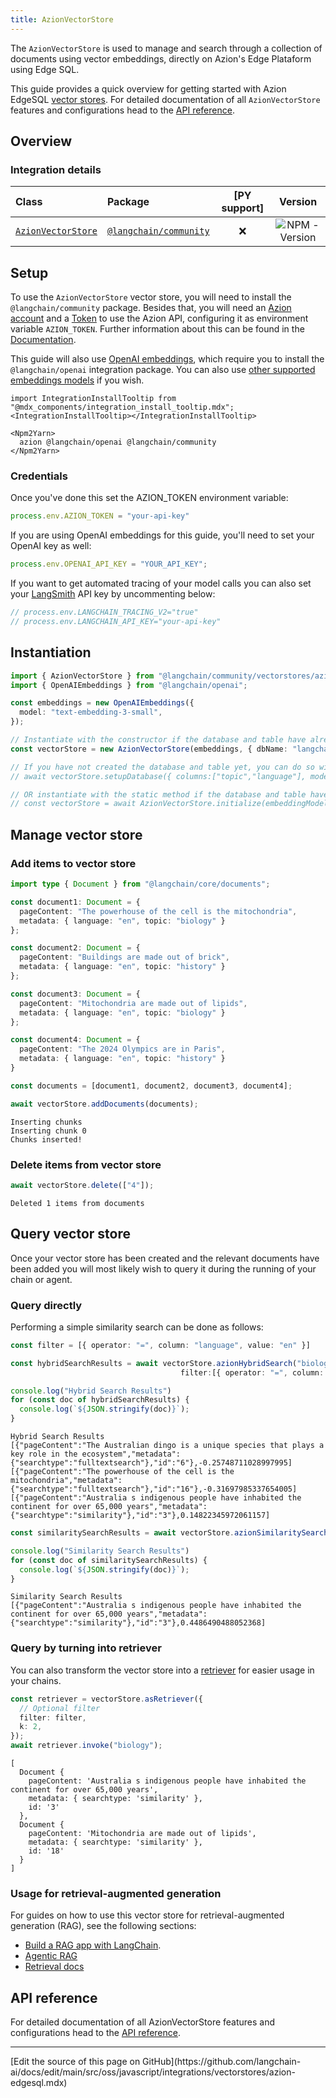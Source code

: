 ```yaml
---
title: AzionVectorStore
---
```


The `AzionVectorStore` is used to manage and search through a collection of documents using vector embeddings, directly on Azion's Edge Plataform using Edge SQL.

This guide provides a quick overview for getting started with Azion EdgeSQL [vector stores](/oss/javascript/integrations/vectorstores). For detailed documentation of all `AzionVectorStore` features and configurations head to the [API reference](https://api.js.langchain.com/classes/_langchain_community.vectorstores_azion_edgesql.AzionVectorStore.html).

## Overview

### Integration details

| Class | Package | [PY support] |  Version |
| :--- | :--- | :---: | :---: |
| [`AzionVectorStore`](https://api.js.langchain.com/classes/langchain_community_vectorstores_azion_edgesql.AzionVectorStore.html) | [`@langchain/community`](https://npmjs.com/@langchain/community) | ❌ |  ![NPM - Version](https://img.shields.io/npm/v/@langchain/community?style=flat-square&label=%20&) |

## Setup

To use the `AzionVectorStore` vector store, you will need to install the `@langchain/community` package. Besides that, you will need an [Azion account](https://www.azion.com/en/documentation/products/accounts/creating-account/) and a [Token](https://www.azion.com/en/documentation/products/guides/personal-tokens/) to use the Azion API, configuring it as environment variable `AZION_TOKEN`. Further information about this can be found in the [Documentation](https://www.azion.com/en/documentation/).

This guide will also use [OpenAI embeddings](/oss/javascript/integrations/text_embedding/openai), which require you to install the `@langchain/openai` integration package. You can also use [other supported embeddings models](/oss/javascript/integrations/text_embedding) if you wish.

```{=mdx}
import IntegrationInstallTooltip from "@mdx_components/integration_install_tooltip.mdx";
<IntegrationInstallTooltip></IntegrationInstallTooltip>

<Npm2Yarn>
  azion @langchain/openai @langchain/community
</Npm2Yarn>
```

### Credentials

Once you've done this set the AZION_TOKEN environment variable:

```typescript
process.env.AZION_TOKEN = "your-api-key"
```

If you are using OpenAI embeddings for this guide, you'll need to set your OpenAI key as well:

```typescript
process.env.OPENAI_API_KEY = "YOUR_API_KEY";
```

If you want to get automated tracing of your model calls you can also set your [LangSmith](https://docs.smith.langchain.com/) API key by uncommenting below:

```typescript
// process.env.LANGCHAIN_TRACING_V2="true"
// process.env.LANGCHAIN_API_KEY="your-api-key"
```

## Instantiation

```typescript
import { AzionVectorStore } from "@langchain/community/vectorstores/azion_edgesql";
import { OpenAIEmbeddings } from "@langchain/openai";

const embeddings = new OpenAIEmbeddings({
  model: "text-embedding-3-small",
});

// Instantiate with the constructor if the database and table have already been created
const vectorStore = new AzionVectorStore(embeddings, { dbName: "langchain", tableName: "documents" });

// If you have not created the database and table yet, you can do so with the setupDatabase method
// await vectorStore.setupDatabase({ columns:["topic","language"], mode: "hybrid" })

// OR instantiate with the static method if the database and table have not been created yet
// const vectorStore = await AzionVectorStore.initialize(embeddingModel, { dbName: "langchain", tableName: "documents" }, { columns:[], mode: "hybrid" })
```

## Manage vector store

### Add items to vector store

```typescript
import type { Document } from "@langchain/core/documents";

const document1: Document = {
  pageContent: "The powerhouse of the cell is the mitochondria",
  metadata: { language: "en", topic: "biology" }
};

const document2: Document = {
  pageContent: "Buildings are made out of brick",
  metadata: { language: "en", topic: "history" }
};

const document3: Document = {
  pageContent: "Mitochondria are made out of lipids",
  metadata: { language: "en", topic: "biology" }
};

const document4: Document = {
  pageContent: "The 2024 Olympics are in Paris",
  metadata: { language: "en", topic: "history" }
}

const documents = [document1, document2, document3, document4];

await vectorStore.addDocuments(documents);
```

```output
Inserting chunks
Inserting chunk 0
Chunks inserted!
```

### Delete items from vector store

```typescript
await vectorStore.delete(["4"]);
```

```output
Deleted 1 items from documents
```

## Query vector store

Once your vector store has been created and the relevant documents have been added you will most likely wish to query it during the running of your chain or agent.

### Query directly

Performing a simple similarity search can be done as follows:

```typescript
const filter = [{ operator: "=", column: "language", value: "en" }]

const hybridSearchResults = await vectorStore.azionHybridSearch("biology", {kfts:2, kvector:1,
                                      filter:[{ operator: "=", column: "language", value: "en" }]});

console.log("Hybrid Search Results")
for (const doc of hybridSearchResults) {
  console.log(`${JSON.stringify(doc)}`);
}
```

```output
Hybrid Search Results
[{"pageContent":"The Australian dingo is a unique species that plays a key role in the ecosystem","metadata":{"searchtype":"fulltextsearch"},"id":"6"},-0.25748711028997995]
[{"pageContent":"The powerhouse of the cell is the mitochondria","metadata":{"searchtype":"fulltextsearch"},"id":"16"},-0.31697985337654005]
[{"pageContent":"Australia s indigenous people have inhabited the continent for over 65,000 years","metadata":{"searchtype":"similarity"},"id":"3"},0.14822345972061157]
```

```typescript
const similaritySearchResults = await vectorStore.azionSimilaritySearch("australia", {kvector:3, filter:[{ operator: "=", column: "topic", value: "history" }]});

console.log("Similarity Search Results")
for (const doc of similaritySearchResults) {
  console.log(`${JSON.stringify(doc)}`);
}
```

```output
Similarity Search Results
[{"pageContent":"Australia s indigenous people have inhabited the continent for over 65,000 years","metadata":{"searchtype":"similarity"},"id":"3"},0.4486490488052368]
```

### Query by turning into retriever

You can also transform the vector store into a [retriever](/oss/javascript/langchain/retrieval) for easier usage in your chains.

```typescript
const retriever = vectorStore.asRetriever({
  // Optional filter
  filter: filter,
  k: 2,
});
await retriever.invoke("biology");
```

```output
[
  Document {
    pageContent: 'Australia s indigenous people have inhabited the continent for over 65,000 years',
    metadata: { searchtype: 'similarity' },
    id: '3'
  },
  Document {
    pageContent: 'Mitochondria are made out of lipids',
    metadata: { searchtype: 'similarity' },
    id: '18'
  }
]
```

### Usage for retrieval-augmented generation

For guides on how to use this vector store for retrieval-augmented generation (RAG), see the following sections:

- [Build a RAG app with LangChain](/oss/javascript/langchain/rag).
- [Agentic RAG](/oss/javascript/langgraph/agentic-rag)
- [Retrieval docs](/oss/javascript/langchain/retrieval)

## API reference

For detailed documentation of all AzionVectorStore features and configurations head to the [API reference](https://api.js.langchain.com/classes/_langchain_community.vectorstores_azion_edgesql.AzionVectorStore.html).

---

<Callout icon="pen-to-square" iconType="regular">
  [Edit the source of this page on GitHub](https://github.com/langchain-ai/docs/edit/main/src/oss/javascript/integrations/vectorstores/azion-edgesql.mdx)
</Callout>
